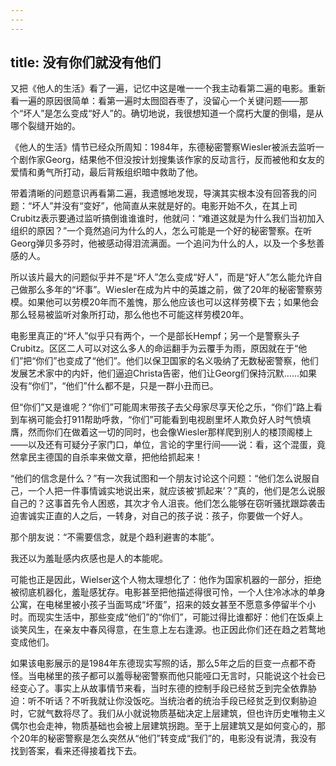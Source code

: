 ```yaml
---
---
---
```

title: 没有你们就没有他们
---







又把《他人的生活》看了一遍，记忆中这是唯一一个我主动看第二遍的电影。重新看一遍的原因很简单：看第一遍时太囫囵吞枣了，没留心一个关键问题——那个“坏人”是怎么变成“好人”的。确切地说，我很想知道一个腐朽大厦的倒塌，是从哪个裂缝开始的。

《他人的生活》情节已经众所周知：1984年，东德秘密警察Wiesler被派去监听一个剧作家Georg，结果他不但没按计划搜集该作家的反动言行，反而被他和女友的爱情和勇气所打动，最后背叛组织暗中救助了他。

带着清晰的问题意识再看第二遍，我遗憾地发现，导演其实根本没有回答我的问题：“坏人”并没有“变好”，他简直从来就是好的。电影开始不久，在其上司Crubitz表示要通过监听搞倒谁谁谁时，他就问：“难道这就是为什么我们当初加入组织的原因？”一个竟然追问为什么的人，怎么可能是一个好的秘密警察。在听Georg弹贝多芬时，他被感动得泪流满面。一个追问为什么的人，以及一个多愁善感的人。

所以该片最大的问题似乎并不是“坏人”怎么变成“好人”，而是“好人”怎么能允许自己做那么多年的“坏事”。Wiesler在成为片中的英雄之前，做了20年的秘密警察劳模。如果他可以劳模20年而不羞愧，那么他应该也可以这样劳模下去；如果他会那么轻易被监听对象所打动，那么他也不可能这样劳模20年。

电影里真正的“坏人”似乎只有两个，一个是部长Hempf；另一个是警察头子Crubitz。区区二人可以对这么多人的命运翻手为云覆手为雨，原因就在于“他们”把“你们”也变成了“他们”。他们以保卫国家的名义吸纳了无数秘密警察，他们发展艺术家中的内奸，他们逼迫Christa告密，他们让Georg们保持沉默……如果没有“你们”，“他们”什么都不是，只是一群小丑而已。

但“你们”又是谁呢？“你们”可能周末带孩子去父母家尽享天伦之乐，“你们”路上看到车祸可能会打911帮助呼救，“你们”可能看到电视剧里坏人欺负好人时气愤填膺，然而你们在做着这一切的同时，也会像Wiesler那样爬到别人的楼顶阁楼上——以及还有可疑分子家门口，单位，言论的字里行间——说：看，这个混蛋，竟然拿民主德国的自杀率来做文章，把他给抓起来！

“他们的信念是什么？”有一次我试图和一个朋友讨论这个问题：“他们怎么说服自己，一个人把一件事情诚实地说出来，就应该被‘抓起来’？”真的，他们是怎么说服自己的？这事首先令人困惑，其次才令人沮丧。他们怎么能够在窃听骚扰跟踪袭击迫害诚实正直的人之后，一转身，对自己的孩子说：孩子，你要做一个好人。

那个朋友说：“不需要信念，就是个趋利避害的本能”。

我还以为羞耻感内疚感也是人的本能呢。

可能也正是因此，Wielser这个人物太理想化了：他作为国家机器的一部分，拒绝被彻底机器化，羞耻感犹存。电影甚至把他描述得很可怜，一个人住冷冰冰的单身公寓，在电梯里被小孩子当面骂成“坏蛋”，招来的妓女甚至不愿意多停留半个小时。而现实生活中，那些变成“他们”的“你们”，可能过得比谁都好：他们在饭桌上谈笑风生，在亲友中春风得意，在生意上左右逢源。也正因此你们还在趋之若鹜地变成他们。

如果该电影展示的是1984年东德现实写照的话，那么5年之后的巨变一点都不奇怪。当电梯里的孩子都可以羞辱秘密警察而他只能哑口无言时，只能说这个社会已经变心了。事实上从故事情节来看，当时东德的控制手段已经贫乏到完全依靠胁迫：听不听话？不听我就让你没饭吃。当统治者的统治手段已经贫乏到仅剩胁迫时，它就气数将尽了。我们从小就说物质基础决定上层建筑，但也许历史唯物主义偶尔也会走神，物质基础也会被上层建筑拐跑。至于上层建筑又是如何变心的，那个20年的秘密警察是怎么突然从“他们”转变成“我们”的，电影没有说清，我没有找到答案，看来还得接着找下去。